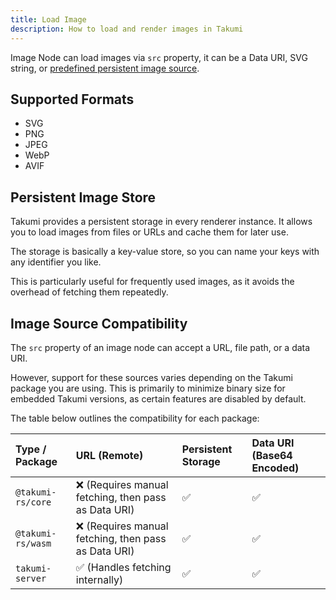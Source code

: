 ```yaml
---
title: Load Image
description: How to load and render images in Takumi
---
```


Image Node can load images via `src` property, it can be a Data URI, SVG string, or [predefined persistent image source](#persistent-image-store).

## Supported Formats

- SVG
- PNG
- JPEG
- WebP
- AVIF

## Persistent Image Store

Takumi provides a persistent storage in every renderer instance. It allows you to load images from files or URLs and cache them for later use. 

The storage is basically a key-value store, so you can name your keys with any identifier you like.

This is particularly useful for frequently used images, as it avoids the overhead of fetching them repeatedly.

## Image Source Compatibility

The `src` property of an image node can accept a URL, file path, or a data URI. 

However, support for these sources varies depending on the Takumi package you are using. This is primarily to minimize binary size for embedded Takumi versions, as certain features are disabled by default.

The table below outlines the compatibility for each package:

| Type / Package   | URL (Remote)                               | Persistent Storage                               | Data URI (Base64 Encoded) |
| :--------------- | :----------------------------------------- | :----------------------------------------------- | :------------------------ |
| `@takumi-rs/core`| ❌ (Requires manual fetching, then pass as Data URI) | ✅                                               | ✅                        |
| `@takumi-rs/wasm`| ❌ (Requires manual fetching, then pass as Data URI) | ✅                                               | ✅                        |
| `takumi-server`  | ✅ (Handles fetching internally)           | ✅                                               | ✅                        |
